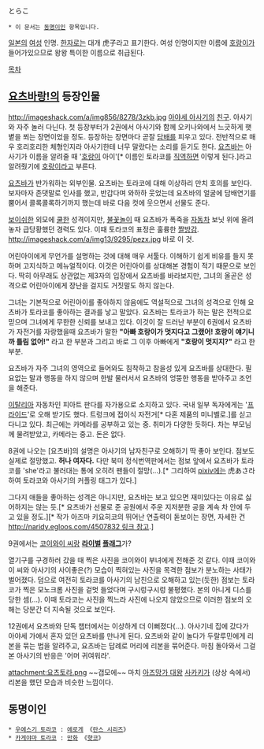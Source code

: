 とらこ

 * 이 문서는 [[동명이인]] 항목입니다.

[[일본]]의 [[여성]] 인명. [[한자]]로는 대개 虎子라고 표기한다. 여성 인명이지만 이름에 [[호랑이]]가 들어가있으므로 왕왕 특이한 이름으로 취급된다.

[[목차]]
== [[요츠바랑!]]의 등장인물 ==
http://imageshack.com/a/img856/8278/3zkb.jpg
[[아야세 아사기]]의 [[친구]]. 아사기와 자주 놀러 다닌다. 첫 등장부터가 2권에서 아사기와 함께 오키나와에서 느긋하게 햇볕을 쬐는 장면이었을 정도. 등장하는 장면마다 곧잘 [[담배]]를 피우고 있다. 전반적으로 매우 호리호리한 체형인지라 아사기한테 너무 말랐다는 소리를 듣기도 한다. [[코이와이 요츠바|요츠바]]는 아사기가 이름을 알려줄 때 '[[호랑이]] 아이'[* 이름인 토라코를 [[직역]]하면 이렇게 된다.]라고 알려줬기에 [[호랑이]]라고 부른다.

[[코이와이 요츠바|요츠바]]가 반가워하는 외부인물. 요츠바는 토라코에 대해 이상하리 만치 호의를 보인다. 보자마자 존댓말로 인사를 했고, 반갑다며 와하하 웃었는데 요츠바의 얼굴에 담배연기를 뿜어서 콜록콜록하기까지 했는데 바로 다음 컷에 웃으면서 선물도 준다.

[[보이쉬]]한 외모에 [[쿨]]한 성격이지만, [[불꽃놀이]] 때 요츠바가 폭죽을 [[자동차]] 보닛 위에 올려놓자 급당황했던 경력도 있다. 이때 토라코의 표정은 훌륭한 [[짤방]]감.
http://imageshack.com/a/img13/9295/pezx.jpg
바로 이 것.

어린아이에게 무언가를 설명하는 것에 대해 매우 서툴다. 이해하기 쉽게 비유를 들지 못하며 고지식하고 메뉴얼적이다. 이것은 어린아이를 상대해본 경험이 적기 때문으로 보인다. 딱히 아무래도 상관없는 제3자의 입장에서 요츠바를 바라보지만, 그녀의 올곧은 성격으로 어린아이에게 장난을 걸지도 거짓말도 하지 않는다.

그녀는 기본적으로 어린아이를 좋아하지 않음에도 역설적으로 그녀의 성격으로 인해 요츠바가 토라코를 좋아하는 결과를 낳고 말았다. 요츠바는 토라코가 하는 말은 전적으로 믿으며 그녀에게 무한한 신뢰를 보내고 있다. 이것이 잘 드러난 부분이 6권에서 요츠바가 자전거를 자랑했을때 요츠바가 말한 '''"아빠 호랑이가 멋지다고 그랬어! 호랑이 얘기니까 틀림 없어!"''' 라고 한 부분과 그리고 바로 그 이후 아빠에게 '''"호랑이 멋지지?"''' 라고 한 부분.

요츠바가 자주 그녀의 영역으로 들어와도 침착하고 참을성 있게 요츠바를 상대한다. 필요없는 말과 행동을 하지 않으며 한발 물러서서 요츠바의 엉뚱한 행동을 받아주고 조언을 해준다.

[[이탈리아]] 자동차인 피아트 판다를 자가용으로 소지하고 있다. 국내 일부 독자에게는 '[[프라이드]]'로 오해 받기도 했다. 트렁크에 접이식 자전거[* 다혼 제품의 미니벨로.]를 싣고 다니고 있다. 최근에는 카메라를 공부하고 있는 중. 취미가 다양한 듯하다. 차는 부모님께 물려받았고, 카메라는 중고. 돈은 없다.

8권에 나오는 [요츠바]의 설명은 아사기의 남자친구로 오해하기 딱 좋아 보인다. 점보도 실제로 절망했고. '''허나 여자다.''' 다만 북미 정식번역판에서는 점보 앞에서 요츠바가 토라코를 'she'라고 불러대는 통에 오히려 팬들이 절망(…).[* 그리하여 [[pixiv]]에는 虎あさ라 하여 토라코와 아사기의 커플링 태그가 있다.]

그다지 애들을 좋아하는 성격은 아니지만, 요츠바는 보고 있으면 재미있다는 이유로 싫어하지는 않는 듯.[* 요츠바가 선물로 준 공원에서 주운 지저분한 공을 계속 차 안에 두고 있을 정도.][* 작가 아즈마 키요히코의 뛰어난 연출력이 돋보이는 장면, 자세한 건 [[http://naridy.egloos.com/4507832 링크 참고]].]

9권에서는 [[코이와이 씨]]랑 '''[[라이벌]] [[플래그]]'''가?

열기구를 구경하러 갔을 때 찍은 사진을 코이와이 부녀에게 전해준 것 같다. 이때 코이와이 씨와 아사기의 사이좋은(?) 모습이 찍혀있는 사진을 목격한 점보가 분노하는 사태가 벌어졌다. 덤으로 여전히 토라코를 아사기의 남친으로 오해하고 있는(듯한) 점보는 토라코가 찍은 모노크롬 사진을 겉멋 들었다며 구시렁구시렁 불평했다. 본의 아니게 디스를 당한 셈(...). 이때 토라코는 사진을 찍느라 사진에 나오지 않았으므로 이러한 점보의 오해는 당분간 더 지속될 것으로 보인다.

12권에서 요츠바와 단독 챕터에서는 이상하게 더 이뻐졌다(...). 아사기네 집에 갔다가 아야세 가에서 혼자 있던 요츠바를 만나게 된다. 요츠바와 같이 놀다가 두랄루민에게 리본을 묶는 법을 알려주고, 요츠바는 답례로 머리에 리본을 묶어준다. 마침 돌아와서 그걸 본 아사기의 반응은 '어머 귀여워라'.

attachment:요츠토라.png
~~갭모에~~ 마치 [[아즈망가 대왕]] [[사카키(아즈망가 대왕)|사카키]]가 (상상 속에서) 리본을 했던 모습과 비슷한 느낌이다.

== 동명이인 ==
 * [[우에스기 토라코]] : [[에로게]] 《[[란스 시리즈]]》
 * [[카게야마 토라코]] : [[만화]] 《[[햣코]]》
